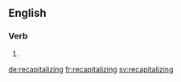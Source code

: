 ==English==

===Verb===
{{head|en}}

# {{present participle of|recapitalize}}

[[de:recapitalizing]]
[[fr:recapitalizing]]
[[sv:recapitalizing]]